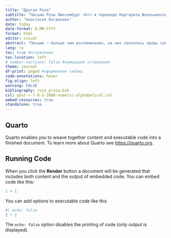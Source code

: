 ```yaml
---
title: "Другая Роза"
subtitle: "Письма Розы Люксембург <br> в переводе Маргариты Школьниксон-Смишко"
author: "Анастасия Богданова"
date: today
date-format: D.MM.YYYY
format: html
editor: visual
abstract: "Письма — больше чем воспоминания, на них запеклась кровь событий, это — само прошедшее, как оно было, задержанное и нетленное. (*А.И. Герцен. Былое и думы.*)"
lang: ru
toc: true #оглавление
toc-location: left
# number-sections: false #нумерация оглавления
theme: journal
df-print: paged #оформление таблиц
code-annotations: hover
fig-align: left
warning: FALSE
bibliography: roza_proza.bib
csl: gost-r-7-0-5-2008-numeric-alphabetical.csl
embed-resources: true
standalone: true
---
```


## Quarto

Quarto enables you to weave together content and executable code into a finished document. To learn more about Quarto see <https://quarto.org>.

## Running Code

When you click the **Render** button a document will be generated that includes both content and the output of embedded code. You can embed code like this:

```r
1 + 1
```

You can add options to executable code like this

```r
#| echo: false
2 * 2
```

The `echo: false` option disables the printing of code (only output is displayed).
